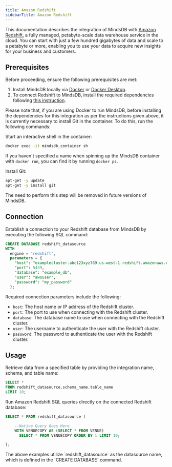 ```yaml
---
title: Amazon Redshift
sidebarTitle: Amazon Redshift
---
```


This documentation describes the integration of MindsDB with [Amazon Redshift](https://docs.aws.amazon.com/redshift/latest/mgmt/welcome.html), a fully managed, petabyte-scale data warehouse service in the cloud. You can start with just a few hundred gigabytes of data and scale to a petabyte or more, enabling you to use your data to acquire new insights for your business and customers.

## Prerequisites

Before proceeding, ensure the following prerequisites are met:

1. Install MindsDB locally via [Docker](/setup/self-hosted/docker) or [Docker Desktop](/setup/self-hosted/docker-desktop).
2. To connect Redshift to MindsDB, install the required dependencies following [this instruction](/setup/self-hosted/docker#install-dependencies).

<Tip>
Please note that, if you are using Docker to run MindsDB, before installing the dependencies for this integration as per the instructions given above, it is currently necessary to install Git in the container. To do this, run the following commands:

Start an interactive shell in the container:
```bash
docker exec -it mindsdb_container sh
```
If you haven't specified a name when spinning up the MindsDB container with `docker run`, you can find it by running `docker ps`.

Install Git:
```bash
apt-get -y update
apt-get -y install git
``` 

The need to perform this step will be removed in future versions of MindsDB.
</Tip>

## Connection

Establish a connection to your Redshift database from MindsDB by executing the following SQL command:

```sql
CREATE DATABASE redshift_datasource
WITH
  engine = 'redshift',
  parameters = {
    "host": "examplecluster.abc123xyz789.us-west-1.redshift.amazonaws.com",
    "port": 5439,
    "database": "example_db",
    "user": "awsuser",
    "password": "my_password"
  };
```

Required connection parameters include the following:

* `host`: The host name or IP address of the Redshift cluster.
* `port`: The port to use when connecting with the Redshift cluster.
* `database`: The database name to use when connecting with the Redshift cluster.
* `user`: The username to authenticate the user with the Redshift cluster.
* `password`: The password to authenticate the user with the Redshift cluster.

## Usage

Retrieve data from a specified table by providing the integration name, schema, and table name:

```sql
SELECT *
FROM redshift_datasource.schema_name.table_name
LIMIT 10;
```

Run Amazon Redshift SQL queries directly on the connected Redshift database:

```sql
SELECT * FROM redshift_datasource (

    --Native Query Goes Here
    WITH VENUECOPY AS (SELECT * FROM VENUE)
      SELECT * FROM VENUECOPY ORDER BY 1 LIMIT 10;

);
```

<Note>
The above examples utilize `redshift_datasource` as the datasource name, which is defined in the `CREATE DATABASE` command.
</Note>